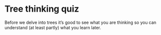 # Tree thinking quiz

Before we delve into trees it's good to see what you are thinking so you can understand (at least partly) what you learn later.
